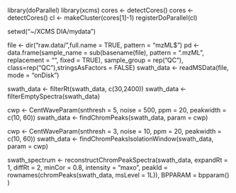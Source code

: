 
library(doParallel)
library(xcms)
cores <- detectCores()
cores <- detectCores()
cl <- makeCluster(cores[1]-1)
registerDoParallel(cl)

setwd("~/XCMS DIA/mydata")

file <- dir("raw.data/",full.name = TRUE, pattern = "mzML$")
pd <- data.frame(sample_name = sub(basename(file), pattern = ".mzML",
                                   replacement = "", fixed = TRUE),
                 sample_group = rep("QC"),
                 class=rep("QC"),stringsAsFactors
                 = FALSE)
swath_data <- readMSData(file, mode = "onDisk")

swath_data <- filterRt(swath_data, c(30,2400))
swath_data <- filterEmptySpectra(swath_data)

cwp <- CentWaveParam(snthresh = 5, noise = 500, ppm = 20,
                      peakwidth = c(10, 60))
swath_data <- findChromPeaks(swath_data, param = cwp)

cwp <- CentWaveParam(snthresh = 3, noise = 10, ppm = 20,
                     peakwidth = c(10, 60))
swath_data <- findChromPeaksIsolationWindow(swath_data, param = cwp)

swath_spectrum <- reconstructChromPeakSpectra(swath_data,
                                              expandRt = 1,
                                              diffRt = 2,
                                              minCor = 0.8,
                                              intensity = "maxo",
                                              peakId = rownames(chromPeaks(swath_data, msLevel = 1L)),
                                              BPPARAM = bpparam()
)